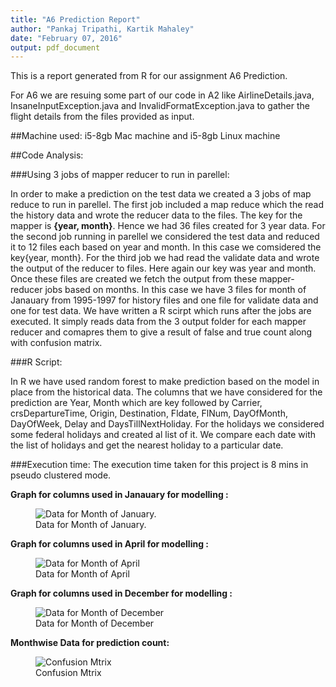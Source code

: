 ```yaml
---
title: "A6 Prediction Report"
author: "Pankaj Tripathi, Kartik Mahaley"
date: "February 07, 2016"
output: pdf_document
---
```


This is a report generated from R for our assignment A6 Prediction.

For A6 we are resuing some part of our code in A2 like AirlineDetails.java, InsaneInputException.java and InvalidFormatException.java to gather the flight details from the files provided as input. 

##Machine used:
i5-8gb Mac machine and i5-8gb Linux machine

##Code Analysis:

###Using 3 jobs of mapper reducer to run in parellel:

In order to make a prediction on the test data we created a 3 jobs of map reduce to run in parellel. The first job included a map reduce which the read the history data and wrote the reducer data to the files. The key for the mapper is __{year, month}__.
Hence we had 36 files created for 3 year data.
For the second job running in parellel we considered the test data and reduced it to 12 files each based on year and month.
In this case we comsidered the key{year, month}. 
For the third job we had read the validate data and wrote the output of the reducer to files. Here again our key was year and month.
Once these files are created we fetch the output from these mapper-reducer jobs based on months. In this case we have 3 files for month of Janauary from 1995-1997 for history files and one file for validate data and one for test data.
We have written a R scirpt which runs after the jobs are executed. It simply reads data from the 3 output folder for each mapper reducer and comapres them to give a result of false and true count along with confusion matrix.

###R Script:

In R we have used random forest to make prediction based on the model in place from the historical data. The columns that we have considered for the prediction are Year, Month which are key followed by Carrier, crsDepartureTime, Origin, Destination,
Fldate, FlNum, DayOfMonth, DayOfWeek, Delay and DaysTillNextHoliday.
For the holidays we considered some federal holidays and created al list of it. We compare each date with the list of holidays and get the nearest holiday to a particular date.


###Execution time:
The execution time taken for this project is 8 mins in pseudo clustered mode.



\pagebreak
__Graph for columns used in Janauary for modelling :__ 

![Data for Month of January.](/Users/pankajtripathi/Desktop/RplotsJan.png)

\pagebreak
__Graph for columns used in April for modelling :__

![Data for Month of April](/Users/pankajtripathi/Desktop/RplotsApr.png)

\pagebreak
__Graph for columns used in December for modelling :__

![Data for Month of December](/Users/pankajtripathi/Desktop/RplotsDec.png)

\pagebreak
__Monthwise Data for prediction count:__

![Confusion Mtrix](/Users/pankajtripathi/Desktop/CM.png)








